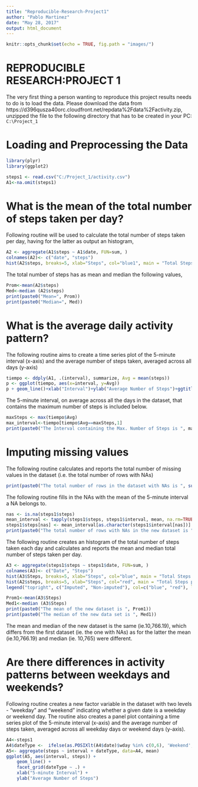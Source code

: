```yaml
---
title: "Reproducible-Research-Project1"
author: "Pablo Martinez"
date: "May 28, 2017"
output: html_document
---
```


```r
knitr::opts_chunk$set(echo = TRUE, fig.path = "images/")
```

REPRODUCIBLE RESEARCH:PROJECT 1
===============================
The very first thing a person wanting to reproduce this project results needs to do is to load the data. Please download the data from https://d396qusza40orc.cloudfront.net/repdata%2Fdata%2Factivity.zip, unzipped the file to the following directory that has to be created in your PC:
```C:\Project_1```

Loading and Preprocessing the Data
===============================
```R
library(plyr)
library(ggplot2)

steps1 <- read.csv("C:/Project_1/activity.csv")
A1<-na.omit(steps1)
```

What is the mean of the total number of steps taken per day?
============================================================
Following routine will be used to calculate the total number of steps taken per day, having for the latter as output an histogram,

```R
A2 <- aggregate(A1$steps ~ A1$date, FUN=sum, )
colnames(A2)<- c("date", "steps")
hist(A2$steps, breaks=5, xlab="Steps", col="blue1", main = "Total Steps per Day")
```

The total number of steps has as mean and median the following values,

```R
Prom<-mean(A2$steps)
Med<-median (A2$steps)
print(paste0("Mean=", Prom))
print(paste0("Median=", Med))
```

What is the average daily activity pattern?
===========================================

The following routine aims to create a time series plot of the 5-minute interval (x-axis) and the average number of steps taken, averaged across all days (y-axis)

```R
tiempo <- ddply(A1, .(interval), summarize, Avg = mean(steps))
p <- ggplot(tiempo, aes(x=interval, y=Avg))
p + geom_line()+xlab("Interval")+ylab("Average Number of Steps")+ggtitle("Average Number of Steps per Interval")
```

The 5-minute interval, on average across all the days in the dataset, that contains the maximum number of steps is included below.

```R
maxSteps <- max(tiempo$Avg)
max_interval<-tiempo[tiempo$Avg==maxSteps,1]
print(paste0("The Interval containing the Max. Number of Steps is ", max_interval))
```

Imputing missing values
=======================
The following routine calculates and reports the total number of missing values in the dataset (i.e. the total number of rows with NAs)

```R
print(paste0("The total number of rows in the dataset with NAs is ", sum(is.na(steps1$steps))))
```
The following routine fills in the NAs with the mean of the 5-minute interval a NA belongs to.

```R
nas <- is.na(steps1$steps)
mean_interval <- tapply(steps1$steps, steps1$interval, mean, na.rm=TRUE, simplify=TRUE)
steps1$steps[nas] <- mean_interval[as.character(steps1$interval[nas])]
print(paste0("The total number of rows with NAs in the new dataset is ", sum(is.na(steps1$steps))))
```

The following routine creates an histogram of the total number of steps taken each day and calculates and reports the mean and median total number of steps taken per day.

```R
A3 <- aggregate(steps1$steps ~ steps1$date, FUN=sum, )
colnames(A3)<- c("Date", "Steps")
hist(A3$Steps, breaks=5, xlab="Steps", col="blue", main = "Total Steps per Day")
hist(A2$steps, breaks=5, xlab="Steps", col="red", main = "Total Steps per Day", add=T)
legend("topright", c("Imputed", "Non-imputed"), col=c("blue", "red"), lwd=10)
```

```R
Prom1<-mean(A3$Steps)
Med1<-median (A3$Steps)
print(paste0("The mean of the new dataset is ", Prom1))
print(paste0("The median of the new data set is ", Med1))
```

The mean and median of the new dataset is the same (ie.10,766.19), which differs from the first dataset (ie. the one with NAs) as for the latter the mean (ie.10,766.19) and median (ie. 10,765) were different.

Are there differences in activity patterns between weekdays and weekends?
======================================================

Following routine creates a new factor variable in the dataset with two levels - "weekday" and "weekend" indicating whether a given date is a weekday or weekend day. The routine also creates a panel plot containing a time series plot of the 5-minute interval (x-axis) and the average number of steps taken, averaged across all weekday days or weekend days (y-axis).

```R
A4<-steps1
A4$dateType <-  ifelse(as.POSIXlt(A4$date)$wday %in% c(0,6), 'Weekend', 'Weekday')
A5<- aggregate(steps ~ interval + dateType, data=A4, mean)
ggplot(A5, aes(interval, steps)) + 
    geom_line() + 
    facet_grid(dateType ~ .) +
    xlab("5-minute Interval") + 
    ylab("Average Number of Steps")
```
